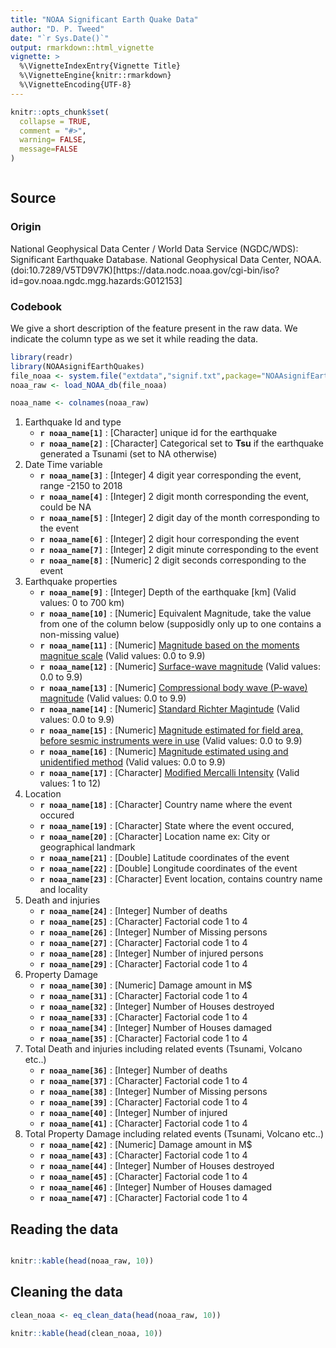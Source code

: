 ```yaml
---
title: "NOAA Significant Earth Quake Data"
author: "D. P. Tweed"
date: "`r Sys.Date()`"
output: rmarkdown::html_vignette
vignette: >
  %\VignetteIndexEntry{Vignette Title}
  %\VignetteEngine{knitr::rmarkdown}
  %\VignetteEncoding{UTF-8}
---
```


```r
knitr::opts_chunk$set(
  collapse = TRUE,
  comment = "#>",
  warning= FALSE,
  message=FALSE
)
```

```r

```
 
## Source

### Origin

National Geophysical Data Center / World Data Service (NGDC/WDS): Significant Earthquake Database. National Geophysical Data Center, NOAA. (doi:10.7289/V5TD9V7K)[https://data.nodc.noaa.gov/cgi-bin/iso?id=gov.noaa.ngdc.mgg.hazards:G012153] 

### Codebook

We give a short description of the feature present in the raw data. We indicate the column type as we set it while reading the data. 

```r
library(readr)
library(NOAAsignifEarthQuakes)
file_noaa <- system.file("extdata","signif.txt",package="NOAAsignifEarthQuakes",mustWork=TRUE)
noaa_raw <- load_NOAA_db(file_noaa)
```
```r
noaa_name <- colnames(noaa_raw)
```

1. Earthquake Id and type
    * **`r noaa_name[1]`** : [Character] unique id for the earthquake
    * **`r noaa_name[2]`** : [Character] Categorical set to **Tsu** if the earthquake generated a Tsunami (set to NA otherwise)
1. Date Time variable
    * **`r noaa_name[3]`** : [Integer] 4 digit year corresponding the event, range -2150 to 2018
    * **`r noaa_name[4]`** : [Integer] 2 digit month corresponding the event, could be NA
    * **`r noaa_name[5]`** : [Integer] 2 digit day of the month corresponding to the event
    * **`r noaa_name[6]`** : [Integer] 2 digit hour corresponding the event
    * **`r noaa_name[7]`** : [Integer] 2 digit minute corresponding to the event
    * **`r noaa_name[8]`** : [Numeric] 2 digit seconds corresponding to the event
1. Earthquake properties
    * **`r noaa_name[9]`** : [Integer] Depth of the earthquake [km] (Valid values: 0 to 700 km)
    * **`r noaa_name[10]`** : [Numeric] Equivalent Magnitude, take the value from one of the column below (supposidly only up to one contains a non-missing value)
    * **`r noaa_name[11]`** : [Numeric] [Magnitude based on the moments magnitue scale](https://www.ngdc.noaa.gov/nndc/DescribeField.jsp?dataset=101650&s=20&field_name=EQ_MAG_MW) (Valid values: 0.0 to 9.9)
    * **`r noaa_name[12]`** : [Numeric] [Surface-wave magnitude](https://www.ngdc.noaa.gov/nndc/DescribeField.jsp?dataset=101650&s=20&field_name=EQ_MAG_MS) (Valid values: 0.0 to 9.9)
    * **`r noaa_name[13]`** : [Numeric] [Compressional body wave (P-wave) magnitude](https://www.ngdc.noaa.gov/nndc/DescribeField.jsp?dataset=101650&s=20&field_name=EQ_MAG_MB) (Valid values: 0.0 to 9.9)
    * **`r noaa_name[14]`** : [Numeric] [Standard Richter Magintude](https://www.ngdc.noaa.gov/nndc/DescribeField.jsp?dataset=101650&s=20&field_name=EQ_MAG_ML) (Valid values: 0.0 to 9.9)
    * **`r noaa_name[15]`** : [Numeric] [Magnitude estimated for field area, before sesmic instruments were in use](https://www.ngdc.noaa.gov/nndc/DescribeField.jsp?dataset=101650&s=20&field_name=EQ_MAG_MFA) (Valid values: 0.0 to 9.9)
    * **`r noaa_name[16]`** : [Numeric] [Magnitude estimated using and unidentified method](https://www.ngdc.noaa.gov/nndc/DescribeField.jsp?dataset=101650&s=20&field_name=EQ_MAG_UNK) (Valid values: 0.0 to 9.9)
    * **`r noaa_name[17]`** : [Character] [Modified Mercalli Intensity](https://www.ngdc.noaa.gov/nndc/DescribeField.jsp?dataset=101650&s=20&field_name=INTENSITY) (Valid values: 1 to 12)
1. Location
    * **`r noaa_name[18]`** : [Character] Country name where the event occured
    * **`r noaa_name[19]`** : [Character] State where the event occured, 
    * **`r noaa_name[20]`** : [Character] Location name ex: City or geographical landmark
    * **`r noaa_name[21]`** : [Double] Latitude coordinates of the event
    * **`r noaa_name[22]`** : [Double] Longitude coordinates of the event
    * **`r noaa_name[23]`** : [Character] Event location, contains country name and locality
1. Death and injuries
    * **`r noaa_name[24]`** : [Integer] Number of deaths
    * **`r noaa_name[25]`** : [Character] Factorial code 1 to 4
    * **`r noaa_name[26]`** : [Integer] Number of Missing persons
    * **`r noaa_name[27]`** : [Character] Factorial code 1 to 4
    * **`r noaa_name[28]`** : [Integer] Number of injured persons
    * **`r noaa_name[29]`** : [Character] Factorial code 1 to 4
1. Property Damage
    * **`r noaa_name[30]`** : [Numeric] Damage amount in M$
    * **`r noaa_name[31]`** : [Character] Factorial code 1 to 4
    * **`r noaa_name[32]`** : [Integer] Number of Houses destroyed
    * **`r noaa_name[33]`** : [Character] Factorial code 1 to 4
    * **`r noaa_name[34]`** : [Integer] Number of Houses damaged
    * **`r noaa_name[35]`** : [Character] Factorial code 1 to 4
1. Total Death and injuries including related events (Tsunami, Volcano etc..)
    * **`r noaa_name[36]`** : [Integer] Number of deaths
    * **`r noaa_name[37]`** : [Character] Factorial code 1 to 4
    * **`r noaa_name[38]`** : [Integer] Number of Missing persons
    * **`r noaa_name[39]`** : [Character] Factorial code 1 to 4
    * **`r noaa_name[40]`** : [Integer] Number of injured
    * **`r noaa_name[41]`** : [Character] Factorial code 1 to 4
 1. Total Property Damage including related events (Tsunami, Volcano etc..)
    * **`r noaa_name[42]`** : [Numeric] Damage amount in M$
    * **`r noaa_name[43]`** : [Character] Factorial code 1 to 4
    * **`r noaa_name[44]`** : [Integer] Number of Houses destroyed
    * **`r noaa_name[45]`** : [Character] Factorial code 1 to 4
    * **`r noaa_name[46]`** : [Integer] Number of Houses damaged
    * **`r noaa_name[47]`** : [Character] Factorial code 1 to 4

## Reading the data 

```r
```

```r
knitr::kable(head(noaa_raw, 10))
```

## Cleaning the data

```r
clean_noaa <- eq_clean_data(head(noaa_raw, 10))
```

```r
knitr::kable(head(clean_noaa, 10))
```
